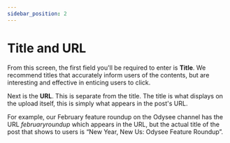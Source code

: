 ---
sidebar_position: 2
---

# Title and URL

From this screen, the first field you'll be required to enter is **Title**. We recommend titles that accurately inform users of the contents, but are interesting and effective in enticing users to click.

Next is the **URL**. This is separate from the title. The title is what displays on the upload itself, this is simply what appears in the post's URL.

For example, our February feature roundup on the Odysee channel has the URL *februaryroundup* which appears in the URL, but the actual title of the post that shows to users is “New Year, New Us: Odysee Feature Roundup”.
